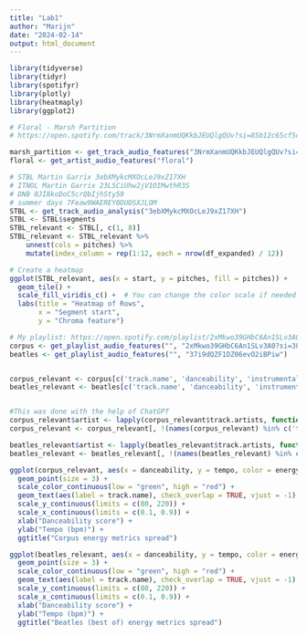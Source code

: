 ```yaml
---
title: "Lab1"
author: "Marijn"
date: "2024-02-14"
output: html_document
---
```

```r
library(tidyverse)
library(tidyr)
library(spotifyr)
library(plotly)
library(heatmaply)
library(ggplot2)

# Floral - Marsh Partition
# https://open.spotify.com/track/3NrmXanmUQKkbJEUQlgQUv?si=85b12c65cf5d483c

marsh_partition <- get_track_audio_features("3NrmXanmUQKkbJEUQlgQUv?si=85b12c65cf5d483c")
floral <- get_artist_audio_features("floral")

# STBL Martin Garrix 3ebXMykcMXOcLeJ9xZ17XH
# ITNOL Martin Garrix 23L5CiUhw2jV1OIMwthR3S
# DNB 0JI8koDoC5crQbIjhSty59
# summer days 7Feaw9WAEREY0DUOSXJLOM
STBL <- get_track_audio_analysis("3ebXMykcMXOcLeJ9xZ17XH")
STBL <- STBL$segments
STBL_relevant <- STBL[, c(1, 8)]
STBL_relevant <- STBL_relevant %>% 
    unnest(cols = pitches) %>%
    mutate(index_column = rep(1:12, each = nrow(df_expanded) / 12))


```

```r
# Create a heatmap
ggplot(STBL_relevant, aes(x = start, y = pitches, fill = pitches)) +
  geom_tile() +
  scale_fill_viridis_c() +  # You can change the color scale if needed
  labs(title = "Heatmap of Rows",
       x = "Segment start",
       y = "Chroma feature")
```


```r
# My playlist: https://open.spotify.com/playlist/2xMkwo39GHbC6An1SLv3A0?si=678c0e78f22a43f1
corpus <- get_playlist_audio_features("", "2xMkwo39GHbC6An1SLv3A0?si=38e568f8d86c48a3")
beatles <- get_playlist_audio_features("", "37i9dQZF1DZ06evO2iBPiw")


corpus_relevant <- corpus[c('track.name', 'danceability', 'instrumentalness', 'energy', 'tempo', 'track.artists')]
beatles_relevant <- beatles[c('track.name', 'danceability', 'instrumentalness', 'energy', 'tempo', 'track.artists')]


#This was done with the help of ChatGPT
corpus_relevant$artist <- lapply(corpus_relevant$track.artists, function(artist) artist$name)
corpus_relevant <- corpus_relevant[, !(names(corpus_relevant) %in% c('track.artists'))]

beatles_relevant$artist <- lapply(beatles_relevant$track.artists, function(artist) artist$name)
beatles_relevant <- beatles_relevant[, !(names(beatles_relevant) %in% c('track.artists'))]
```

```r
ggplot(corpus_relevant, aes(x = danceability, y = tempo, color = energy)) +
  geom_point(size = 3) +
  scale_color_continuous(low = "green", high = "red") +
  geom_text(aes(label = track.name), check_overlap = TRUE, vjust = -1) +
  scale_y_continuous(limits = c(80, 220)) + 
  scale_x_continuous(limits = c(0.1, 0.9)) +
  xlab("Danceability score") +
  ylab("Tempo (bpm)") +
  ggtitle("Corpus energy metrics spread")

ggplot(beatles_relevant, aes(x = danceability, y = tempo, color = energy)) +
  geom_point(size = 3) +
  scale_color_continuous(low = "green", high = "red") +
  geom_text(aes(label = track.name), check_overlap = TRUE, vjust = -1) +
  scale_y_continuous(limits = c(80, 220)) + 
  scale_x_continuous(limits = c(0.1, 0.9)) +
  xlab("Danceability score") +
  ylab("Tempo (bpm)") +
  ggtitle("Beatles (best of) energy metrics spread")
```


